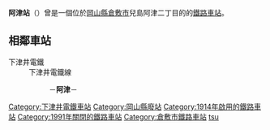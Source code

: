 {{noteTA
|T=zh-tw:阿津車站;zh-hk:阿津站;zh-cn:阿津站;
|1=zh-tw:阿津車站;zh-hk:阿津站;zh-cn:阿津站;
}}
{{日本車站資訊
|公司色       = #ccc
|文字色     = #000
|站名       = 阿津站
|圖片       = SHIMOTSUI DENTETSU ATU Station.jpg
|pxl       = 250px
|圖片說明   = 阿津站跡
|日文原名  = 阿津
|平假名   = あつ
|羅馬拼音   = ATSU
|副站名     =  
|前一站    = {{link-ja|琴海站|琴海駅|琴海}}
|前一站距離     = 1.3
|後一站距離     = 0.5
|後一站     = {{link-ja|備前赤崎站|備前赤崎駅|備前赤崎}} 
|電報略號   = 
|車站編號     = 
|所屬公司 = {{link-ja|下津井電鐵|下津井電鉄}}
|所屬路線   = {{link-ja|下津井電鐵線|下津井電鉄線}}
|距離     = 4.7 
|起點站     = {{link-ja|下津井站|下津井駅|下津井}}
|所在地     = [[岡山縣|岡山縣]][[倉敷市|倉敷市]]兒島阿津二丁目
|座標  =
|車站構造     = [[地面車站|地面車站]]
|月台配置     = 1面1線
|啟用年月日 = 1914年（[[大正|大正]]3年）3月15日
|廢站年月日 = 1991年（[[平成|平成]]3年）1月1日
|乘客人數   = 
|上下車人次   = 
|統計年度   = 
|轉車       = 
|備註       = 伴隨路線廢止而廢止
}}
'''阿津站'''（{{jpn|j=阿津駅|hg=あつえき|rm=Atsu eki|f=y}}）曾是一個位於[[岡山縣|岡山縣]][[倉敷市|倉敷市]]兒島阿津二丁目的{{link-ja|下津井電鐵|下津井電鉄}}{{link-ja|下津井電鐵線|下津井電鉄線}}的[[鐵路車站|鐵路車站]]。
== 相鄰車站 ==
; 下津井電鐵
: 下津井電鐵線
:: {{link-ja|琴海站|琴海駅|琴海}}－'''阿津'''－{{link-ja|備前赤崎站|備前赤崎駅|備前赤崎}}

{{Japan-rail-stub}}

{{DEFAULTSORT:Atsu}}
[[Category:下津井電鐵車站|Category:下津井電鐵車站]]
[[Category:岡山縣廢站|Category:岡山縣廢站]]
[[Category:1914年啟用的鐵路車站|Category:1914年啟用的鐵路車站]]
[[Category:1991年關閉的鐵路車站|Category:1991年關閉的鐵路車站]]
[[Category:倉敷市鐵路車站|Category:倉敷市鐵路車站]]
[[Category:日本鐵路車站_A|tsu]]